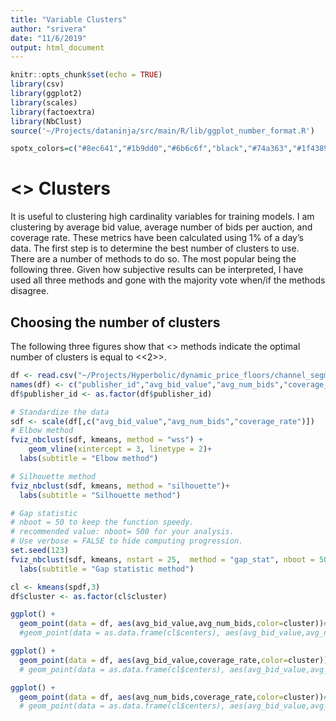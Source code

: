 ```yaml
---
title: "Variable Clusters"
author: "srivera"
date: "11/6/2019"
output: html_document
---
```


```r
knitr::opts_chunk$set(echo = TRUE)
library(csv)
library(ggplot2)
library(scales)
library(factoextra)
library(NbClust)
source('~/Projects/dataninja/src/main/R/lib/ggplot_number_format.R')

spotx_colors=c("#8ec641","#1b9dd0","#6b6c6f","black","#74a363","#1f4389","darkgrey")
```

# <<Variable>> Clusters
It is useful to clustering high cardinality variables for training models. I am clustering by average bid value, average number of bids per auction, and coverage rate. These metrics have been calculated using 1% of a day's data. The first step is to determine the best number of clusters to use. There are a number of methods to do so. The most popular being the following three. Given how subjective results can be interpreted, I have used all three methods and gone with the majority vote when/if the methods disagree. 

## Choosing the number of clusters

The following three figures show that <<the two out of three>> methods indicate the optimal number of clusters is equal to <<2>>. 
```r
df <- read.csv("~/Projects/Hyperbolic/dynamic_price_floors/channel_segmentation/cluster_data/publisher_cluster_data.csv", header = FALSE)
names(df) <- c("publisher_id","avg_bid_value","avg_num_bids","coverage_rate")
df$publisher_id <- as.factor(df$publisher_id)

# Standardize the data
sdf <- scale(df[,c("avg_bid_value","avg_num_bids","coverage_rate")])
# Elbow method
fviz_nbclust(sdf, kmeans, method = "wss") +
    geom_vline(xintercept = 3, linetype = 2)+
  labs(subtitle = "Elbow method")

```
```r
# Silhouette method
fviz_nbclust(sdf, kmeans, method = "silhouette")+
  labs(subtitle = "Silhouette method")
```
```r
# Gap statistic
# nboot = 50 to keep the function speedy. 
# recommended value: nboot= 500 for your analysis.
# Use verbose = FALSE to hide computing progression.
set.seed(123)
fviz_nbclust(sdf, kmeans, nstart = 25,  method = "gap_stat", nboot = 500,verbose = FALSE) +
  labs(subtitle = "Gap statistic method")
```


```r
cl <- kmeans(spdf,3)
df$cluster <- as.factor(cl$cluster)

ggplot() +
  geom_point(data = df, aes(avg_bid_value,avg_num_bids,color=cluster))#+
  #geom_point(data = as.data.frame(cl$centers), aes(avg_bid_value,avg_num_bids,fill="black"))

```

```r
ggplot() +
  geom_point(data = df, aes(avg_bid_value,coverage_rate,color=cluster))#+
  # geom_point(data = as.data.frame(cl$centers), aes(avg_bid_value,avg_num_bids,fill="black"))#,size=coverage_rate)) + 
```
```r
ggplot() +
  geom_point(data = df, aes(avg_num_bids,coverage_rate,color=cluster))#+
  # geom_point(data = as.data.frame(cl$centers), aes(avg_bid_value,avg_num_bids,fill="black"))#,size=coverage_rate)) + 
```












